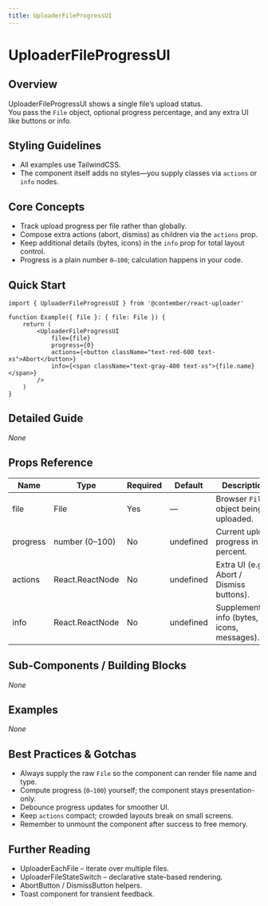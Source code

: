 ```yaml
---
title: UploaderFileProgressUI
---
```


<!-- Edited by human: false -->
<!-- Examples count: 0 -->
<!-- Source examples: 0 -->
<!-- Playground examples: 0 -->
<!-- External examples: 0 -->
<!-- Import examples: 0 -->

# UploaderFileProgressUI

## Overview
UploaderFileProgressUI shows a single file’s upload status.  
You pass the `File` object, optional progress percentage, and any extra UI like buttons or info.

## Styling Guidelines
* All examples use TailwindCSS.  
* The component itself adds no styles—you supply classes via `actions` or `info` nodes.

## Core Concepts
* Track upload progress per file rather than globally.  
* Compose extra actions (abort, dismiss) as children via the `actions` prop.  
* Keep additional details (bytes, icons) in the `info` prop for total layout control.  
* Progress is a plain number `0–100`; calculation happens in your code.

## Quick Start
```tsx
import { UploaderFileProgressUI } from '@contember/react-uploader'

function Example({ file }: { file: File }) {
	return (
		<UploaderFileProgressUI
			file={file}
			progress={0}
			actions={<button className="text-red-600 text-xs">Abort</button>}
			info={<span className="text-gray-400 text-xs">{file.name}</span>}
		/>
	)
}
```

## Detailed Guide
_None_

## Props Reference
| Name    | Type              | Required | Default | Description                                                |
|---------|-------------------|----------|---------|------------------------------------------------------------|
| file    | File              | Yes      | —       | Browser `File` object being uploaded.                      |
| progress| number (0–100)    | No       | undefined | Current upload progress in percent.                        |
| actions | React.ReactNode   | No       | undefined | Extra UI (e.g., Abort / Dismiss buttons).                  |
| info    | React.ReactNode   | No       | undefined | Supplementary info (bytes, icons, messages).               |

## Sub-Components / Building Blocks
_None_

## Examples
_None_

## Best Practices & Gotchas
* Always supply the raw `File` so the component can render file name and type.  
* Compute progress (`0–100`) yourself; the component stays presentation-only.  
* Debounce progress updates for smoother UI.  
* Keep `actions` compact; crowded layouts break on small screens.  
* Remember to unmount the component after success to free memory.

## Further Reading
* UploaderEachFile – iterate over multiple files.  
* UploaderFileStateSwitch – declarative state-based rendering.  
* AbortButton / DismissButton helpers.  
* Toast component for transient feedback.

<!-- End of Generated Documentation -->